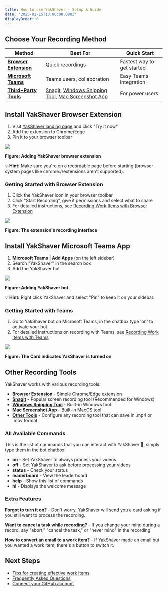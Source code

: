 ```yaml
---
title: How to use YakShaver - Setup & Guide
date: '2025-01-15T13:00:00.000Z'
displayOrder: 0
---
```


## Choose Your Recording Method

| Method                                                        | Best For                                                                                                                                                   | Quick Start                |
| ------------------------------------------------------------- | ---------------------------------------------------------------------------------------------------------------------------------------------------------- | -------------------------- |
| **[Browser Extension](#install-yakshaver-browser-extension)** | Quick recordings                                                                                                                                           | Fastest way to get started |
| **[Microsoft Teams](#install-yakshaver-microsoft-teams-app)** | Teams users, collaboration                                                                                                                                 | Easy Teams integration     |
| **[Third-Party Tools](#other-recording-tools)**               | [Snagit](recording-work-item-snagit), [Windows Snipping Tool](recording-work-item-snipping-tool), [Mac Screenshot App](recording-work-item-screenshot-app) | For power users            |

## Install YakShaver Browser Extension

1. Visit [YakShaver landing page](https://yakshaver.ai) and click "Try it now"
2. Add the extension to Chrome/Edge
3. Pin it to your browser toolbar

![](/YakShaver/Docs/Try-it-now.png)

**Figure: Adding YakShaver browser extension**

💡 **Hint:** Make sure you're on a recordable page before starting (browser system pages like chrome://extensions aren't supported).

### Getting Started with Browser Extension

1. Click the YakShaver icon in your browser toolbar
2. Click "Start Recording", give it permissions and select what to share
3. For detailed instructions, see [Recording Work Items with Browser Extension](recording-work-item-browserextension)

![](/YakShaver/Docs/Start-Recording.png)

**Figure: The extension's recording interface**

## Install YakShaver Microsoft Teams App

1. **Microsoft Teams | Add Apps** (on the left sidebar)
2. Search "YakShaver" in the search box
3. Add the YakShaver bot

![](/adding-bot.png)

**Figure: Adding YakShaver bot**

💡 **Hint:** Right click YakShaver and select "Pin" to keep it on your sidebar.

### Getting Started with Teams

1. Go to YakShaver bot on Microsoft Teams, in the chatbox type 'on' to activate your bot.
2. For detailed instructions on recording with Teams, see [Recording Work Items with Teams](recording-work-item-teams)

![](/turn-on-card.png)

**Figure: The Card indicates YakShaver is turned on**

## Other Recording Tools

YakShaver works with various recording tools:

* **[Browser Extension](recording-work-item-browserextension)** - Simple Chrome/Edge extension
* **[Snagit](recording-work-item-snagit)** - Popular screen recording tool (Recommended for Windows)
* **[Windows Snipping Tool](recording-work-item-snipping-tool)** - Built-in Windows tool
* **[Mac Screenshot App](recording-work-item-screenshot-app)** - Built-in MacOS tool
* **[Other Tools](setting-up-other-recording-tools)** - Configure any recording tool that can save in .mp4 or .mov format

### All Available Commands

This is the list of commands that you can interact with YakShaver 🦬, simply type them in the bot chatbox:

* **on** - Set YakShaver to always process your videos
* **off** - Set YakShaver to ask before processing your videos
* **status** - Check your status
* **leaderboard** - View the leaderboard
* **help** - Show this list of commands
* **hi** - Displays the welcome message

### Extra Features

**Forgot to turn it on?** -
Don't worry. YakShaver will send you a card asking if you still want to process the recording.

**Want to cancel a task while recording?** -
If you change your mind during a record, say "abort," "cancel the task," or "never mind" in the recording.

**How to convert an email to a work item?** -
If YakShaver made an email but you wanted a work item, there's a button to switch it.

## Next Steps

* [Tips for creating effective work items](yakshaver-tips)
* [Frequently Asked Questions](frequently-asked-questions)
* [Connect your GitHub account](connect-your-github-account)
